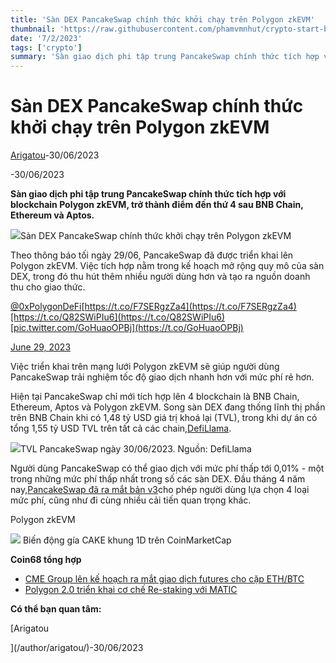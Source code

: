 ```yaml
---
title: 'Sàn DEX PancakeSwap chính thức khởi chạy trên Polygon zkEVM'
thumbnail: 'https://raw.githubusercontent.com/phamvmnhut/crypto-start-blog-data/main/images/20230630045035_original_48.webp'
date: '7/2/2023'
tags: ['crypto']
summary: 'Sàn giao dịch phi tập trung PancakeSwap chính thức tích hợp với blockchain Polygon zkEVM, trở thành điểm đến thứ 4 sau BNB Chain, Ethereum và Aptos.'
---
```



# Sàn DEX PancakeSwap chính thức khởi chạy trên Polygon zkEVM
[Arigatou](/author/arigatou/)-30/06/2023







[](/author/arigatou/)-30/06/2023





**Sàn giao dịch phi tập trung PancakeSwap chính thức tích hợp với blockchain Polygon zkEVM, trở thành điểm đến thứ 4 sau BNB Chain, Ethereum và Aptos.** 

![](https://raw.githubusercontent.com/phamvmnhut/crypto-start-blog-data/main/images/20230630045733-6ee06689-e609-4491-93ae-4ed707286b6d-179.jpg)Sàn DEX PancakeSwap chính thức khởi chạy trên Polygon zkEVM

Theo thông báo tối ngày 29/06, PancakeSwap đã được triển khai lên Polygon zkEVM. Việc tích hợp nằm trong kế hoạch mở rộng quy mô của sàn DEX, trong đó thu hút thêm nhiều người dùng hơn và tạo ra nguồn doanh thu cho giao thức.



[@0xPolygonDeFi](https://twitter.com/0xPolygonDeFi?ref_src=twsrc%5Etfw)[https://t.co/F7SERgzZa4](https://t.co/F7SERgzZa4)[https://t.co/Q82SWiPIu6](https://t.co/Q82SWiPIu6)[pic.twitter.com/GoHuaoOPBj](https://t.co/GoHuaoOPBj)

[June 29, 2023](https://twitter.com/PancakeSwap/status/1674446949523808258?ref_src=twsrc%5Etfw)



Việc triển khai trên mạng lưới Polygon zkEVM sẽ giúp người dùng PancakeSwap trải nghiệm tốc độ giao dịch nhanh hơn với mức phí rẻ hơn.

Hiện tại PancakeSwap chỉ mới tích hợp lên 4 blockchain là BNB Chain, Ethereum, Aptos và Polygon zkEVM. Song sàn DEX đang thống lĩnh thị phần trên BNB Chain khi có 1,48 tỷ USD giá trị khoá lại (TVL), trong khi dự án có tổng 1,55 tỷ USD TVL trên tất cả các chain,[DefiLlama](https://defillama.com/protocol/pancakeswap).

![](https://raw.githubusercontent.com/phamvmnhut/crypto-start-blog-data/main/images/20230630045733-123bee0a-b7db-478c-986d-c90e6e010913-61.jpg)TVL PancakeSwap ngày 30/06/2023. Nguồn: DefiLlama

Người dùng PancakeSwap có thể giao dịch với mức phí thấp tới 0,01% - một trong những mức phí thấp nhất trong số các sàn DEX. Đầu tháng 4 năm nay,[PancakeSwap đã ra mắt bản v3](https://coin68.com/san-dex-pancakeswap-ra-mat-phien-ban-v3-tren-bnb-chain-va-ethereum/)cho phép người dùng lựa chọn 4 loại mức phí, cũng như đi cùng nhiều cải tiến quan trọng khác.

Polygon zkEVM

![](https://raw.githubusercontent.com/phamvmnhut/crypto-start-blog-data/main/images/20230630050229-11b134d3-9e04-49b6-9b2e-64039da5182d-33.jpg)  Biến động gía CAKE khung 1D trên CoinMarketCap

**Coin68 tổng hợp** 

 

 - [CME Group lên kế hoạch ra mắt giao dịch futures cho cặp ETH/BTC](https://coin68.com/cme-group-len-ke-hoach-ra-mat-giao-dich-futures-cho-cap-ethbtc/) 
 - [Polygon 2.0 triển khai cơ chế Re-staking với MATIC](https://coin68.com/polygon-20-trien-khai-matic-re-staking/)


**Có thể bạn quan tâm:** 



[Arigatou

](/author/arigatou/)-30/06/2023


